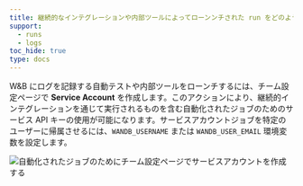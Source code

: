 ```yaml
---
title: 継続的なインテグレーションや内部ツールによってローンンチされた run をどのようにログしますか？
support:
  - runs
  - logs
toc_hide: true
type: docs
---
```

W&B にログを記録する自動テストや内部ツールをローンチするには、チーム設定ページで **Service Account** を作成します。このアクションにより、継続的インテグレーションを通じて実行されるものを含む自動化されたジョブのためのサービス API キーの使用が可能になります。サービスアカウントジョブを特定のユーザーに帰属させるには、`WANDB_USERNAME` または `WANDB_USER_EMAIL` 環境変数を設定します。

<Frame>
    <img src="/images/track/common_questions_automate_runs.png" alt="自動化されたジョブのためにチーム設定ページでサービスアカウントを作成する"  />
</Frame>